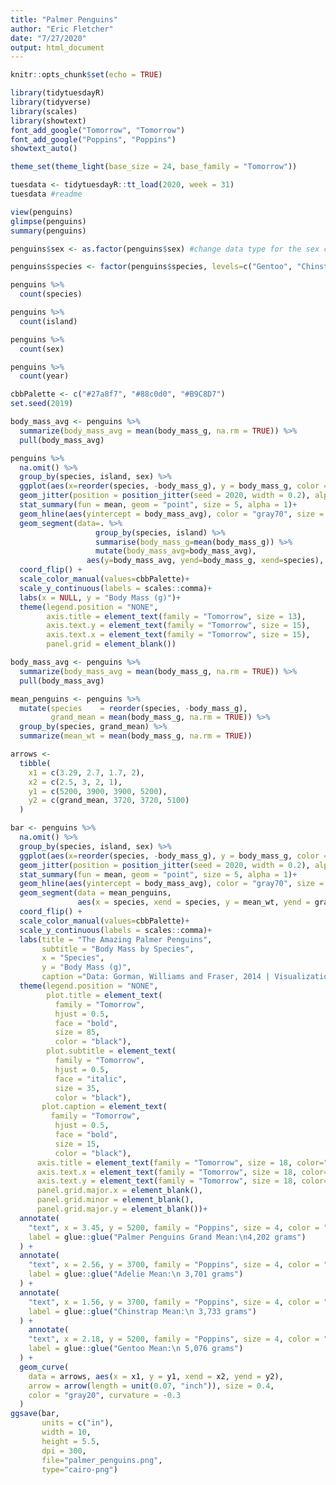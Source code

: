 ```yaml
---
title: "Palmer Penguins"
author: "Eric Fletcher"
date: "7/27/2020"
output: html_document
---
```


```r
knitr::opts_chunk$set(echo = TRUE)
```

```r
library(tidytuesdayR)
library(tidyverse)
library(scales)
library(showtext)
font_add_google("Tomorrow", "Tomorrow")
font_add_google("Poppins", "Poppins")
showtext_auto()

theme_set(theme_light(base_size = 24, base_family = "Tomorrow"))

```
```r
tuesdata <- tidytuesdayR::tt_load(2020, week = 31)
tuesdata #readme
```
```r
view(penguins)
glimpse(penguins)
summary(penguins)

penguins$sex <- as.factor(penguins$sex) #change data type for the sex column from character to factor

penguins$species <- factor(penguins$species, levels=c("Gentoo", "Chinstrap","Adelie"))

```

```r
penguins %>% 
  count(species)

penguins %>% 
  count(island)

penguins %>% 
  count(sex)

penguins %>% 
  count(year)

```

```r
cbbPalette <- c("#27a8f7", "#88c0d0", "#B9C8D7")
set.seed(2019)

body_mass_avg <- penguins %>% 
  summarize(body_mass_avg = mean(body_mass_g, na.rm = TRUE)) %>% 
  pull(body_mass_avg)

penguins %>% 
  na.omit() %>% 
  group_by(species, island, sex) %>%
  ggplot(aes(x=reorder(species, -body_mass_g), y = body_mass_g, color = species))+
  geom_jitter(position = position_jitter(seed = 2020, width = 0.2), alpha = 0.25, size = 2)+
  stat_summary(fun = mean, geom = "point", size = 5, alpha = 1)+
  geom_hline(aes(yintercept = body_mass_avg), color = "gray70", size = 0.6)+
  geom_segment(data=. %>% 
                   group_by(species, island) %>% 
                   summarise(body_mass_g=mean(body_mass_g)) %>% 
                   mutate(body_mass_avg=body_mass_avg),
                 aes(y=body_mass_avg, yend=body_mass_g, xend=species), size=1)+
  coord_flip() +
  scale_color_manual(values=cbbPalette)+
  scale_y_continuous(labels = scales::comma)+
  labs(x = NULL, y = "Body Mass (g)")+
  theme(legend.position = "NONE",
        axis.title = element_text(family = "Tomorrow", size = 13),
        axis.text.y = element_text(family = "Tomorrow", size = 15),
        axis.text.x = element_text(family = "Tomorrow", size = 15),
        panel.grid = element_blank())

```
```r

body_mass_avg <- penguins %>% 
  summarize(body_mass_avg = mean(body_mass_g, na.rm = TRUE)) %>% 
  pull(body_mass_avg)

mean_penguins <- penguins %>%
  mutate(species    = reorder(species, -body_mass_g), 
         grand_mean = mean(body_mass_g, na.rm = TRUE)) %>%
  group_by(species, grand_mean) %>%
  summarize(mean_wt = mean(body_mass_g, na.rm = TRUE))

arrows <- 
  tibble(
    x1 = c(3.29, 2.7, 1.7, 2),
    x2 = c(2.5, 3, 2, 1),
    y1 = c(5200, 3900, 3900, 5200), 
    y2 = c(grand_mean, 3720, 3720, 5100)
  )

bar <- penguins %>% 
  na.omit() %>% 
  group_by(species, island, sex) %>%
  ggplot(aes(x=reorder(species, -body_mass_g), y = body_mass_g, color = species))+
  geom_jitter(position = position_jitter(seed = 2020, width = 0.2), alpha = 0.25, size = 2)+
  stat_summary(fun = mean, geom = "point", size = 5, alpha = 1)+
  geom_hline(aes(yintercept = body_mass_avg), color = "gray70", size = 0.6)+
  geom_segment(data = mean_penguins,
               aes(x = species, xend = species, y = mean_wt, yend = grand_mean), size = 0.9) +
  coord_flip() +
  scale_color_manual(values=cbbPalette)+
  scale_y_continuous(labels = scales::comma)+
  labs(title = "The Amazing Palmer Penguins",
       subtitle = "Body Mass by Species",
       x = "Species", 
       y = "Body Mass (g)",
       caption ="Data: Gorman, Williams and Fraser, 2014 | Visualization: Eric Fletcher")+
  theme(legend.position = "NONE",
        plot.title = element_text(
          family = "Tomorrow",
          hjust = 0.5,
          face = "bold",
          size = 85, 
          color = "black"),
        plot.subtitle = element_text(
          family = "Tomorrow",
          hjust = 0.5,
          face = "italic",
          size = 35, 
          color = "black"),
       plot.caption = element_text(
         family = "Tomorrow",
          hjust = 0.5,
          face = "bold",
          size = 15, 
          color = "black"),
      axis.title = element_text(family = "Tomorrow", size = 18, color="black"),
      axis.text.x = element_text(family = "Tomorrow", size = 18, color="black"),
      axis.text.y = element_text(family = "Tomorrow", size = 18, color="black"),
      panel.grid.major.x = element_blank(),
      panel.grid.minor = element_blank(),
      panel.grid.major.y = element_blank())+
  annotate(
    "text", x = 3.45, y = 5200, family = "Poppins", size = 4, color = "gray20", lineheight = .9,
    label = glue::glue("Palmer Penguins Grand Mean:\n4,202 grams")
  ) +
  annotate(
    "text", x = 2.56, y = 3700, family = "Poppins", size = 4, color = "gray20", lineheight = .8,
    label = glue::glue("Adelie Mean:\n 3,701 grams")
  ) +
  annotate(
    "text", x = 1.56, y = 3700, family = "Poppins", size = 4, color = "gray20", lineheight = .8,
    label = glue::glue("Chinstrap Mean:\n 3,733 grams")
  ) +
    annotate(
    "text", x = 2.18, y = 5200, family = "Poppins", size = 4, color = "gray20", lineheight = .8,
    label = glue::glue("Gentoo Mean:\n 5,076 grams")
  ) +
  geom_curve(
    data = arrows, aes(x = x1, y = y1, xend = x2, yend = y2),
    arrow = arrow(length = unit(0.07, "inch")), size = 0.4,
    color = "gray20", curvature = -0.3
  ) 
ggsave(bar, 
       units = c("in"),
       width = 10,
       height = 5.5,
       dpi = 300, 
       file="palmer_penguins.png", 
       type="cairo-png")




```


